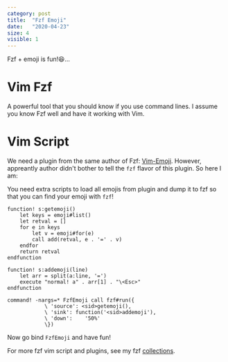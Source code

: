```yaml
---
category: post
title:  "Fzf Emoji"
date:   "2020-04-23"
size: 4
visible: 1
---
```


Fzf + emoji is fun!😆...

# Vim Fzf

A powerful tool that you should know if you use command lines. I assume you know Fzf well and have it working with Vim.


# Vim Script

We need a plugin from the same author of Fzf: [Vim-Emoji](https://github.com/junegunn/vim-emoji). However, appreantly author didn't bother to tell the `fzf` flavor of this plugin. So here I am:

You need extra scripts to load all emojis from plugin and dump it to fzf so that you can find your emoji with `fzf`!

```vim
function! s:getemoji()
    let keys = emoji#list()
    let retval = []
    for e in keys
        let v = emoji#for(e)
        call add(retval, e . '=' . v)
    endfor
    return retval
endfunction

function! s:addemoji(line)
    let arr = split(a:line, '=')
    execute "normal! a" . arr[1] . "\<Esc>"
endfunction

command! -nargs=* FzfEmoji call fzf#run({
            \ 'source': <sid>getemoji(),
            \ 'sink': function('<sid>addemoji'),
            \ 'down':    '50%'
            \})

```

Now go bind `FzfEmoji` and have fun!

For more fzf vim script and plugins, see my fzf [collections](https://github.com/daizeng1984/dotfiles/blob/master/neovim/nvim/config/functions.vimrc#L44-L117).
